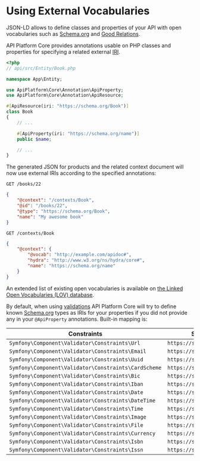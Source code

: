 # Using External Vocabularies

JSON-LD allows to define classes and properties of your API with open vocabularies such as [Schema.org](https://schema.org)
and [Good Relations](http://www.heppnetz.de/projects/goodrelations/).

API Platform Core provides annotations usable on PHP classes and properties for specifying a related external [IRI](https://en.wikipedia.org/wiki/Internationalized_resource_identifier).

```php
<?php
// api/src/Entity/Book.php

namespace App\Entity;

use ApiPlatform\Core\Annotation\ApiProperty;
use ApiPlatform\Core\Annotation\ApiResource;

#[ApiResource(iri: "https://schema.org/Book")]
class Book
{
    // ...

    #[ApiProperty(iri: "https://schema.org/name")]
    public $name;

    // ...
}
```

The generated JSON for products and the related context document will now use external IRIs according to the specified annotations:

`GET /books/22`

```json
{
    "@context": "/contexts/Book",
    "@id": "/books/22",
    "@type": "https://schema.org/Book",
    "name": "My awesome book"
}
```

`GET /contexts/Book`

```json
{
    "@context": {
        "@vocab": "http://example.com/apidoc#",
        "hydra": "http://www.w3.org/ns/hydra/core#",
        "name": "https://schema.org/name"
    }
}
```

An extended list of existing open vocabularies is available on [the Linked Open Vocabularies (LOV) database](http://lov.okfn.org/dataset/lov/).

By default, when using [validations](validation.md) API Platform Core will try to define known [Schema.org](https://schema.org) types as IRIs for your properties if you did not provide any in your `@ApiProperty` annotations.
Built-in mapping is:

| Constraints                                          | Schema.org type                    |
| ---------------------------------------------------- | ---------------------------------- |
| `Symfony\Component\Validator\Constraints\Url`        | `https://schema.org/url`           |
| `Symfony\Component\Validator\Constraints\Email`      | `https://schema.org/email`         |
| `Symfony\Component\Validator\Constraints\Uuid`       | `https://schema.org/identifier`    |
| `Symfony\Component\Validator\Constraints\CardScheme` | `https://schema.org/identifier`    |
| `Symfony\Component\Validator\Constraints\Bic`        | `https://schema.org/identifier`    |
| `Symfony\Component\Validator\Constraints\Iban`       | `https://schema.org/identifier`    |
| `Symfony\Component\Validator\Constraints\Date`       | `https://schema.org/Date`          |
| `Symfony\Component\Validator\Constraints\DateTime`   | `https://schema.org/DateTime`      |
| `Symfony\Component\Validator\Constraints\Time`       | `https://schema.org/Time`          |
| `Symfony\Component\Validator\Constraints\Image`      | `https://schema.org/image`         |
| `Symfony\Component\Validator\Constraints\File`       | `https://schema.org/MediaObject`   |
| `Symfony\Component\Validator\Constraints\Currency`   | `https://schema.org/priceCurrency` |
| `Symfony\Component\Validator\Constraints\Isbn`       | `https://schema.org/isbn`          |
| `Symfony\Component\Validator\Constraints\Issn`       | `https://schema.org/issn`          |
